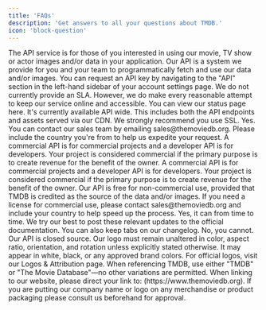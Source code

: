 ```yaml
---
title: 'FAQs'
description: 'Get answers to all your questions about TMDB.'
icon: 'block-question'
---
```


<Accordion title="What is TMDB's API?">
  The API service is for those of you interested in using our movie, 
  TV show or actor images and/or data in your application. Our API is a system we 
  provide for you and your team to programmatically fetch and use our data and/or images.
</Accordion>
<Accordion title="How do I apply for an API key?">
  You can request an API key by navigating to the "API" section in the 
  left-hand sidebar of your account settings page.
</Accordion>
<Accordion title="Is there an SLA?">
  We do not currently provide an SLA. However, we do make every reasonable attempt to keep 
  our service online and accessible. You can view our status page here.
</Accordion>
<Accordion title="### What about SSL?">
  It's currently available API wide. This includes both the API 
  endpoints and assets served via our CDN. We strongly recommend you use SSL.
</Accordion>
<Accordion title="Is there a commercial service?">
  Yes. You can contact our sales team by emailing sales@themoviedb.org. 
  Please include the country you're from to help us expedite your request.
</Accordion>
<Accordion title="What is the difference between a commercial API and a developer API?">
  A commercial API is for commercial projects and a developer API is for developers. 
  Your project is considered commercial if the primary purpose is to create revenue for the benefit of the owner.
</Accordion>
<Accordion title="What is the difference between a commercial API and a developer API?">
  A commercial API is for commercial projects and a developer API is for developers. 
  Your project is considered commercial if the primary purpose is to create revenue for the benefit of the owner.
</Accordion>
<Accordion title="Does the API key cost anything?">
  Our API is free for non-commercial use, provided that TMDB is credited as the source of the data and/or images. 
  If you need a license for commercial use, please contact sales@themoviedb.org and include your country to help speed up the process.
</Accordion>
<Accordion title="Does the API ever change? How can learn about new features?">
  Yes, it can from time to time. We try our best to post these relevant updates to the 
  official documentation. You can also keep tabs on our changelog.
</Accordion>
<Accordion title="Can I make changes to the API?">
 No, you cannot. Our API is closed source.
</Accordion>
<Accordion title="Are there branding requirements?">
 Our logo must remain unaltered in color, aspect ratio, orientation, and rotation unless explicitly stated otherwise.
  It may appear in white, black, or any approved brand colors. For official logos, visit our Logos & Attribution page.
  When referencing TMDB, use either "TMDB" or "The Movie Database"—no other variations are permitted.
  When linking to our website, please direct your link to: (https://www.themoviedb.org).
</Accordion>

<Note>
If you are putting our company name or logo on any merchandise or product packaging 
please consult us beforehand for approval.
</Note>

